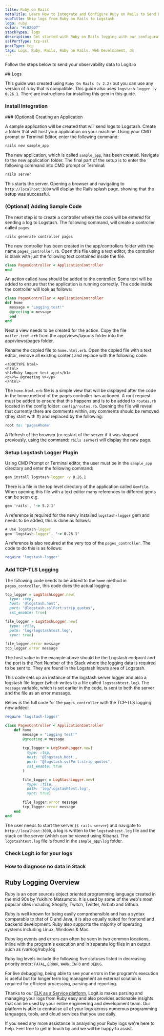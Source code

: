 ```yaml
---
title: Ruby on Rails
metaTitle: Learn How to Integrate and Configure Ruby on Rails to Send Logs
subTitle: Ship logs from Ruby on Rails to Logstash
logo: ruby
color: "#c02607"
stackTypes: logs
description: Get started with Ruby on Rails logging with our configuration guide on how to send Ruby application logs to your Hosted ELK Stack.
sslPortType: tcp-ssl
portType: tcp
tags: Logs, Ruby, Rails, Ruby on Rails, Web Development, On
---
```


Follow the steps below to send your observability data to Logit.io

<Steps>
  ## Logs

  This guide was created using `Ruby On Rails (v 2.2)` but you can use any version of ruby that is compatible. 
  This guide also uses `logstash-logger -v 0.26.1`. There are instructions for installing this gem in this guide.
  
  ### Install Integration
  <InstallIntegration/>
  ### (Optional) Creating an Application

  A sample application will be created that will send logs to Logstash. 
  Create a folder that will host your application on your machine.
  Using your CMD prompt or Terminal Editor, enter the following command:

  ```cmd copy
  rails new sample_app
  ````

  The new application, which is called `sample_app`, has been created. Navigate to the new application folder.
  The final part of the setup is to enter the following command into CMD prompt or Terminal:

  ```cmd copy
  rails server
  ```

  This starts the server. Opening a browser and navigating to `http://localhost:3000` will 
  display the Rails splash page, showing that the setup was successful. 

  ### (Optional) Adding Sample Code

  The next step is to create a controller where the code will be entered for 
  sending a log to Logstash. The following command, will create a controller called `pages`.
  
  ```cmd copy
  rails generate controller pages
  ```
  
  The new controller has been created in the app/controllers folder with the 
  name `pages_controller.rb`. Open this file using a text editor, the controller 
  is blank with just the following text contained inside the file.
  
  ```rb copy showLineNumbers
  class PagesController < ApplicationController
  end
  ```
  
  An action called `home` should be added to the controller. Some text will 
  be added to ensure that the application is running correctly. 
  The code inside the controller will look as follows:
  
  ```rb copy showLineNumbers
  class PagesController < ApplicationController
  def home
    message = "Logging test!"
    @greeting = message
    end
  end
  ```
  
  Next a view needs to be created for the action. Copy the file `mailer.text.erb` 
  from the app/views/layouts folder into the app/views/pages folder. 

  Rename the copied file to `home.html.erb`. Open the copied file with a text 
  editor, remove all existing content and replace with the following code:
  
  ```erb copy showLineNumbers filename="home.html.erb"
  <!DOCTYPE html>
  <html>
  <h1>Ruby logger test app!</h1>
  <p><%= @greeting %></p>
  </html>
  ```
  
  The `home.html.erb` file is a simple view that will be displayed after the 
  code in the home method of the pages controller has actioned. A root request 
  must be added to ensure that this happens and is to be added to `routes.rb` 
  located in the config folder: `config/routes.rb`. Opening the file will reveal 
  that currently there are comments within, any comments should be removed 
  (they start with #) and replaced by the following:
  
  ```rb copy
  root to: 'pages#home'
  ```
  
  A Refresh of the browser (or restart of the server if it was stopped previously, 
  using the command: `rails server`) will display the new page.

  ### Setup Logstash Logger Plugin

  Using CMD Prompt or Terminal editor, the user must be in the `sample_app`
  directory and enter the following command:
        
  ```cmd copy
  gem install logstash-logger -v 0.26.1
  ```
        
  There is a file in the top level directory of the application called `Gemfile`. 
  When opening this file with a text editor many references to different gems can be seen e.g.

  ```cmd copy    
  gem 'rails', '~> 5.2.1'   
  ```

  A reference is required for the newly installed `logstash-logger` 
  gem and needs to be added, this is done as follows:

  ```cmd copy
  # Use logstash-logger
  gem 'logstash-logger', '~> 0.26.1'
  ```

  A reference is also required at the very top of the `pages_controller`. 
  The code to do this is as follows:

  ```rb copy
  require 'logstash-logger'
  ```

  ### Add TCP-TLS Logging

  The following code needs to be added to the `home` method in `pages_controller`, this code does the actual logging:
        
  ```rb copy showLineNumbers /@logstash.host/ /"@logstash.sslPort:strip_quotes"/
  tcp_logger = LogStashLogger.new(
    type: :tcp, 
    host: '@logstash.host', 
    port: "@logstash.sslPort:strip_quotes",
    ssl_enable: true)

  file_logger = LogStashLogger.new(
    type: :file, 
    path: 'log/logstashtest.log', 
    sync: true)

  file_logger.error message
  tcp_logger.error message
  ```

  The host value in the example above should be the Logstash endpoint and 
  the port is the Port Number of the Stack where the logging data is required 
  to be sent to. They are found in the Logstash Inputs area of Logstash.

  This code sets up an instance of the logstash server logger and also a 
  logstash file logger (which writes to a file called `logstashtest.log`). 
  The `message` variable, which is set earlier in the code, is sent to 
  both the server and the file as an error message.
      
  Below is the full code for the `pages_controller` with the TCP-TLS logging now added:
      
  ```rb copy showLineNumbers /@logstash.host/ /"@logstash.sslPort:strip_quotes"/
  require 'logstash-logger'

  class PagesController < ApplicationController
      def home
          message = "Logging test!"
          @greeting = message
                  
          tcp_logger = LogStashLogger.new(
            type: :tcp,
            host: '@logstash.host', 
            port: "@logstash.sslPort:strip_quotes",
            ssl_enable: true
          )

          file_logger = LogStashLogger.new(
            type: :file,
            path: 'log/logstashtest.log',
            sync: true)
          
          file_logger.error message
          tcp_logger.error message
      end
  end
  ```

  The user needs to start the server (`$ rails server`) and navigate to 
  `http://localhost:3000`, a log is written to the `logstashtest.log` file 
  and the stack on the server (which can be viewed using Kibana). The 
  `logstashtest.log` file is found in the `sample_app\log` folder.

  ### Check Logit.io for your logs

  <LaunchStack utmMedium="logs" utmCampaign="rubyonrails" source="rubyonrails" />

  ### How to diagnose no data in Stack

  <DiagnoseNoData />
</Steps>

## Ruby Logging Overview

Ruby is an open sources object oriented programming language created in 
the mid 90s by Yukihiro Matsumoto. It is used by some of the web's most 
popular sites including Shopify, Twitch, Twitter, Airbnb and Github.

Ruby is well known for being easily comprehensible and has a syntax 
comparable to that of C and Java, it is also equally suited for frontend 
and backend development. Ruby also supports the majority of operating 
systems including Linux, Windows & Mac.

Ruby log events and errors can often be seen in two common locations, 
inline with the program's execution and in separate log files in an 
output such as /var/log/ruby.log

Ruby log levels include the following five statuses listed in 
decreasing priority order; `FATAL`, `ERROR`, `WARN`, `INFO` and `DEBUG`.

For live debugging, being able to see your errors in the program's 
execution is useful but for longer term log management an external 
solution is required for efficient processing, parsing and reporting.

Thanks to our [ELK as a Service platform](https://logit.io/platform/features/hosted-elk/elk-as-a-service), 
Logit.io makes parsing and managing your logs from Ruby easy and also 
provides actionable insights that can be used by your entire engineering 
and development team. Our platform is able to centralise all of your 
logs across numerous programming languages, tools, 
and cloud services that you use daily.

If you need any more assistance in analysing your Ruby logs we're here 
to help. Feel free to get in touch by 
<IntercomButton text="reaching out to our support team via Intercom"/> and we will be happy to assist.